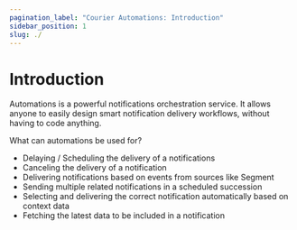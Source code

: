```yaml
---
pagination_label: "Courier Automations: Introduction"
sidebar_position: 1
slug: ./
---
```

# Introduction

Automations is a powerful notifications orchestration service. It allows anyone to easily design
smart notification delivery workflows, without having to code anything.

What can automations be used for?

- Delaying / Scheduling the delivery of a notifications
- Canceling the delivery of a notification
- Delivering notifications based on events from sources like Segment
- Sending multiple related notifications in a scheduled succession
- Selecting and delivering the correct notification automatically based on context data
- Fetching the latest data to be included in a notification
